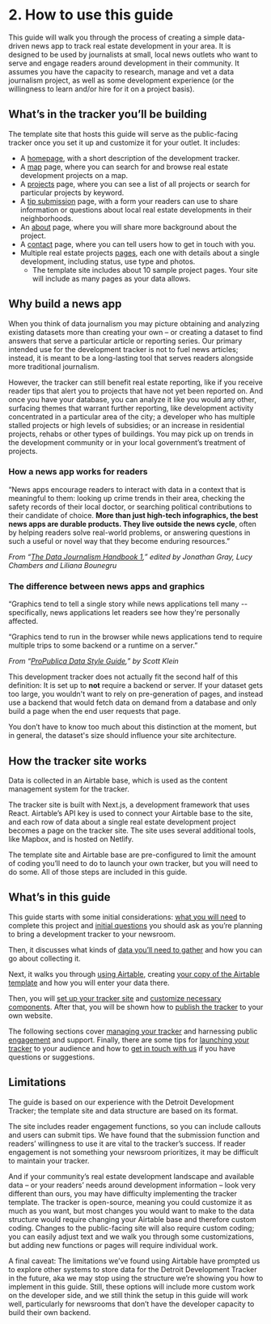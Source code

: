
# 2. How to use this guide

This guide will walk you through the process of creating a simple data-driven news app to track real estate development in your area. It is designed to be used by journalists at small, local news outlets who want to serve and engage readers around development in their community. It assumes you have the capacity to research, manage and vet a data journalism project, as well as some development experience (or the willingness to learn and/or hire for it on a project basis). 


## What’s in the tracker you’ll be building

The template site that hosts this guide will serve as the public-facing tracker once you set it up and customize it for your outlet. It includes:



* A [homepage](/), with a short description of the development tracker.
* A [map](/map) page, where you can search for and browse real estate development projects on a map.
* A [projects](/projects) page, where you can see a list of all projects or search for particular projects by keyword. 
* A [tip submission](/submit-a-tip) page, with a form your readers can use to share information or questions about local real estate developments in their neighborhoods. 
* An [about](/about) page, where you will share more background about the project. 
* A [contact](/contact-us) page, where you can tell users how to get in touch with you. 
* Multiple real estate projects [pages](/projects/the-rectory), each one with details about a single development, including status, use type and photos. 
    * The template site includes about 10 sample project pages. Your site will include as many pages as your data allows. 

## Why build a news app
When you think of data journalism you may picture obtaining and analyzing existing datasets more than creating your own – or creating a dataset to find answers that serve a particular article or reporting series. Our primary intended use for the development tracker is not to fuel news articles; instead, it is meant to be a long-lasting tool that serves readers alongside more traditional journalism. 

However, the tracker can still benefit real estate reporting, like if you receive reader tips that alert you to projects that have not yet been reported on. And once you have your database, you can analyze it like you would any other, surfacing themes that warrant further reporting, like development activity concentrated in a particular area of the city; a developer who has multiple stalled projects or high levels of subsidies; or an increase in residential projects, rehabs or other types of buildings. You may pick up on trends in the development community or in your local government’s treatment of projects.

### How a news app works for readers

“News apps encourage readers to interact with data in a context that is meaningful to them: looking up crime trends in their area, checking the safety records of their local doctor, or searching political contributions to their candidate of choice. **More than just high-tech infographics, the best news apps are durable products. They live outside the news cycle**, often by helping readers solve real-world problems, or answering questions in such a useful or novel way that they become enduring resources.” 

_From “[The Data Journalism Handbook 1](https://datajournalism.com/read/handbook/one/delivering-data/how-to-build-a-news-app),” edited by Jonathan Gray, Lucy Chambers and Liliana Bounegru_

### The difference between news apps and graphics

“Graphics tend to tell a single story while news applications tell many -- specifically, news applications let readers see how they're personally affected.

“Graphics tend to run in the browser while news applications tend to require multiple trips to some backend or a runtime on a server.” 

_From “[ProPublica Data Style Guide](https://github.com/propublica/guides/blob/master/news-apps.md),” by Scott Klein_

This development tracker does not actually fit the second half of this definition: It is set up to **not** require a backend or server. If your dataset gets too large, you wouldn't want to rely on pre-generation of pages, and instead use a backend that would fetch data on demand from a database and only build a page when the end user requests that page. 

You don’t have to know too much about this distinction at the moment, but in general, the dataset's size should influence your site architecture.

## How the tracker site works

Data is collected in an Airtable base, which is used as the content management system for the tracker. 

The tracker site is built with Next.js, a development framework that uses React. Airtable’s API key is used to connect your Airtable base to the site, and each row of data about a single real estate development project becomes a page on the tracker site. The site uses several additional tools, like Mapbox, and is hosted on Netlify. 

The template site and Airtable base are pre-configured to limit the amount of coding you’ll need to do to launch your own tracker, but you will need to do some. All of those steps are included in this guide. 


## What’s in this guide 

This guide starts with some initial considerations: [what you will need](./guide/what-you-will-need) to complete this project and [initial questions](./guide/initial-questions-to-ask) you should ask as you’re planning to bring a development tracker to your newsroom. 

Then, it discusses what kinds of [data you’ll need to gather](./guide/starting-with-the-data) and how you can go about collecting it. 

Next, it walks you through [using Airtable](./guide/organize-your-data-airtable-basics), creating [your copy of the Airtable template](./guide/setting-up-your-airtable-base) and how you will enter your data there. 

Then, you will [set up your tracker site](./guide/setting-up-the-site) and [customize necessary components](./guide/customizing-the-site). After that, you will be shown how to [publish the tracker](./guide/publishing-the-site) to your own website. 

The following sections cover [managing your tracker](./guide/managing-your-development-tracker) and harnessing public [engagement](./guide/harnessing-reader-engagement) and support. Finally, there are some tips for [launching your tracker](./guide/launching-your-tracker) to your audience and how to [get in touch with us](./guide/getting-in-touch-with-us) if you have questions or suggestions. 


## Limitations 

The guide is based on our experience with the Detroit Development Tracker; the template site and data structure are based on its format. 

The site includes reader engagement functions, so you can include callouts and users can submit tips. We have found that the submission function and readers’ willingness to use it are vital to the tracker’s success. If reader engagement is not something your newsroom prioritizes, it may be difficult to maintain your tracker. 

And if your community’s real estate development landscape and available data – or your readers’ needs around development information – look very different than ours, you may have difficulty implementing the tracker template. The tracker is open-source, meaning you could customize it as much as you want, but most changes you would want to make to the data structure would require changing your Airtable base and therefore custom coding. Changes to the public-facing site will also require custom coding; you can easily adjust text and we walk you through some customizations, but adding new functions or pages will require individual work. 

A final caveat: The limitations we’ve found using Airtable have prompted us to explore other systems to store data for the Detroit Development Tracker in the future, aka we may stop using the structure we’re showing you how to implement in this guide. Still, these options will include more custom work on the developer side, and we still think the setup in this guide will work well, particularly for newsrooms that don’t have the developer capacity to build their own backend.


<TableOfContents index={1} />

